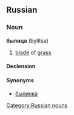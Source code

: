 ==Russian==

===Noun===
'''былица''' (bylítsa) {{f}}

# [[blade]] of [[grass]]

====Declension====
{{ru-noun-ца-1|былиц|были́ц}}

====Synonyms====
* [[былинка]]

[[Category:Russian nouns]]